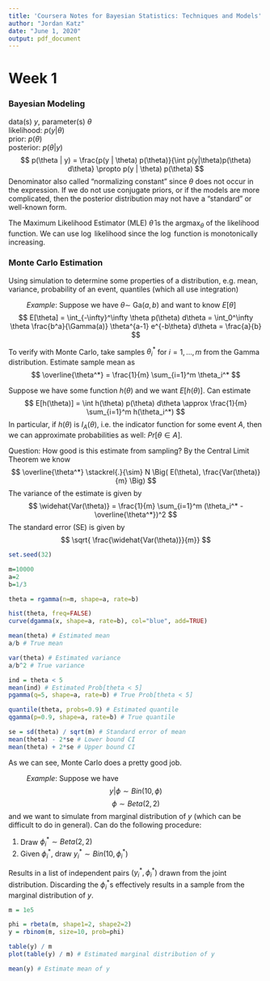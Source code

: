 ```yaml
---
title: 'Coursera Notes for Bayesian Statistics: Techniques and Models'
author: "Jordan Katz"
date: "June 1, 2020"
output: pdf_document
---
```



# Week 1
### Bayesian Modeling

data(s) $y$, parameter(s) $\theta$  
likelihood: $p(y | \theta)$  
prior: $p(\theta)$  
posterior: $p(\theta | y)$  
$$
p(\theta | y) = \frac{p(y | \theta) p(\theta)}{\int p(y|\theta)p(\theta) d\theta}
\propto p(y | \theta) p(\theta)
$$
Denominator also called "normalizing constant" since $\theta$ does not occur in the expression. If we do not use conjugate priors, or if the models are more complicated, then the posterior distribution may not have a "standard" or well-known form.

The Maximum Likelihood Estimator (MLE) $\hat{\theta}$ is the argmax$_\theta$ of the likelihood function. We can use $\log$ likelihood since the $\log$ function is monotonically increasing.

### Monte Carlo Estimation
Using simulation to determine some properties of a distribution, e.g. mean, variance, probability of an event, quantiles (which all use integration)  

$\qquad$ *Example*: Suppose we have $\theta \sim$ Ga$(a,b)$ and want to know $E[\theta]$
$$
E[\theta] = \int_{-\infty}^\infty \theta p(\theta) d\theta = \int_0^\infty \theta \frac{b^a}{\Gamma(a)} \theta^{a-1} e^{-b\theta} d\theta = \frac{a}{b}
$$

To verify with Monte Carlo, take samples $\theta_i^*$ for $i=1,\dots,m$ from the Gamma distribution. Estimate sample mean as
$$
\overline{\theta^*} = \frac{1}{m} \sum_{i=1}^m \theta_i^*
$$

Suppose we have some function $h(\theta)$ and we want $E[h(\theta)]$. Can estimate
$$
E[h(\theta)] = \int h(\theta) p(\theta) d\theta \approx \frac{1}{m} \sum_{i=1}^m h(\theta_i^*)
$$
In particular, if $h(\theta)$ is $I_A(\theta)$, i.e. the indicator function for some event $A$, then we can approximate probabilities as well: $Pr[\theta \in A]$.

Question: How good is this estimate from sampling?
By the Central Limit Theorem we know  
$$
\overline{\theta^*} \stackrel{.}{\sim} N \Big( E(\theta), \frac{Var(\theta)}{m} \Big)
$$
The variance of the estimate is given by
$$
\widehat{Var(\theta)} = \frac{1}{m} \sum_{i=1}^m (\theta_i^* - \overline{\theta^*})^2
$$
The standard error (SE) is given by
$$
\sqrt{ \frac{\widehat{Var(\theta)}}{m}}
$$
```r
set.seed(32)

m=10000
a=2
b=1/3

theta = rgamma(n=m, shape=a, rate=b)

hist(theta, freq=FALSE)
curve(dgamma(x, shape=a, rate=b), col="blue", add=TRUE)

mean(theta) # Estimated mean
a/b # True mean

var(theta) # Estimated variance
a/b^2 # True variance

ind = theta < 5
mean(ind) # Estimated Prob[theta < 5]
pgamma(q=5, shape=a, rate=b) # True Prob[theta < 5]

quantile(theta, probs=0.9) # Estimated quantile
qgamma(p=0.9, shape=a, rate=b) # True quantile

se = sd(theta) / sqrt(m) # Standard error of mean
mean(theta) - 2*se # Lower bound CI
mean(theta) + 2*se # Upper bound CI
```

As we can see, Monte Carlo does a pretty good job.  

$\qquad$ *Example*: Suppose we have
$$ y|\phi \sim Bin(10, \phi) $$
$$ \phi \sim Beta(2,2) $$
and we want to simulate from marginal distribution of $y$ (which can be difficult to do in general). Can do the following procedure:

1. Draw $\phi_i^* \sim Beta(2,2)$
2. Given $\phi_i^*$, draw $y_i^* \sim Bin(10, \phi_i^*)$

Results in a list of independent pairs $(y_i^*, \phi_i^*)$ drawn from the joint distribution. Discarding the $\phi_i^*$s effectively results in a sample from the marginal distribution of $y$.

```r
m = 1e5

phi = rbeta(m, shape1=2, shape2=2)
y = rbinom(m, size=10, prob=phi)

table(y) / m
plot(table(y) / m) # Estimated marginal distribution of y

mean(y) # Estimate mean of y
```









